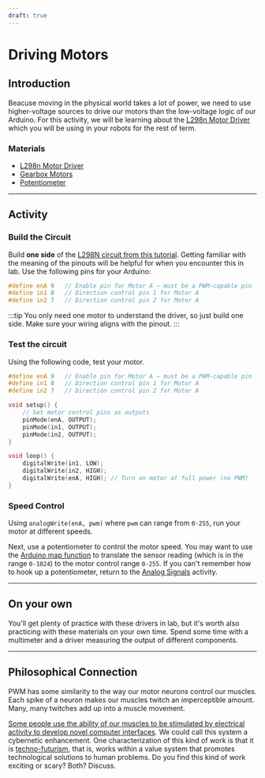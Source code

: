 ```yaml
---
draft: true
---
```



# Driving Motors

## Introduction
Beacuse moving in the physical world takes a lot of power, we need to use higher-voltage sources to drive our motors than the low-voltage logic of our Arduino. For this activity, we will be learning about the [L298n Motor Driver](https://projecthub.arduino.cc/lakshyajhalani56/l298n-motor-driver-arduino-motors-motor-driver-l298n-7e1b3b) which you will be using in your robots for the rest of term.

### Materials
- [L298n Motor Driver](https://projecthub.arduino.cc/lakshyajhalani56/l298n-motor-driver-arduino-motors-motor-driver-l298n-7e1b3b)
- [Gearbox Motors](https://www.adafruit.com/product/3777?srsltid=AfmBOor5MfKJDAAhAgsrMqJc_g2fbvvkAEt_cJ33dDdXpzkwIfElny2I)
- [Potentiometer](https://docs.arduino.cc/learn/electronics/potentiometer-basics/)

---
## Activity

### Build the Circuit
Build **one side** of the [L298N circuit from this tutorial](https://projecthub.arduino.cc/lakshyajhalani56/l298n-motor-driver-arduino-motors-motor-driver-l298n-7e1b3b). Getting familiar with the meaning of the pinouts will be helpful for when you encounter this in lab. Use the following pins for your Arduino:

```cpp
#define enA 9   // Enable pin for Motor A — must be a PWM-capable pin
#define in1 8   // Direction control pin 1 for Motor A
#define in2 7   // Direction control pin 2 for Motor A
```

:::tip
You only need one motor to understand the driver, so just build one side. Make sure your wiring aligns with the pinout.
:::

### Test the circuit
Using the following code, test your motor.

```cpp
#define enA 9   // Enable pin for Motor A — must be a PWM-capable pin
#define in1 8   // Direction control pin 1 for Motor A
#define in2 7   // Direction control pin 2 for Motor A

void setup() {
    // Set motor control pins as outputs
    pinMode(enA, OUTPUT);
    pinMode(in1, OUTPUT);
    pinMode(in2, OUTPUT);
}

void loop() {
    digitalWrite(in1, LOW);
    digitalWrite(in2, HIGH);
    digitalWrite(enA, HIGH); // Turn on motor at full power (no PWM)
}
```

### Speed Control
Using `analogWrite(enA, pwm)` where `pwm` can range from `0-255`, run your motor at different speeds.

Next, use a potentiometer to control the motor speed. You may want to use the [Arduino map function](https://docs.arduino.cc/language-reference/en/functions/math/map/) to translate the sensor reading (which is in the range `0-1024`) to the motor control range `0-255`. If you can't remember how to hook up a potentiometer, return to the [Analog Signals](http://localhost:3000/teaching/activities/analog-signals) activity.

---
## On your own
You'll get plenty of practice with these drivers in lab, but it's worth also practicing with these materials on your own time. Spend some time with a multimeter and a driver measuring the output of different components.

--- 
## Philosophical Connection
PWM has some similarity to the way our motor neurons control our muscles. Each spike of a neuron makes our muscles twitch an imperceptible amount. Many, many twitches add up into a muscle movement. 

[Some people use the ability of our muscles to be stimulated by electrical activity to develop novel computer interfaces](https://dl.acm.org/doi/pdf/10.1145/3706598.3713676). We could call this system a cybernetic enhancement. One characterization of this kind of work is that it is [techno-futurism](https://en.wiktionary.org/wiki/techno-futurism), that is, works within a value system that promotes technological solutions to human problems. Do you find this kind of work exciting or scary? Both? Discuss.